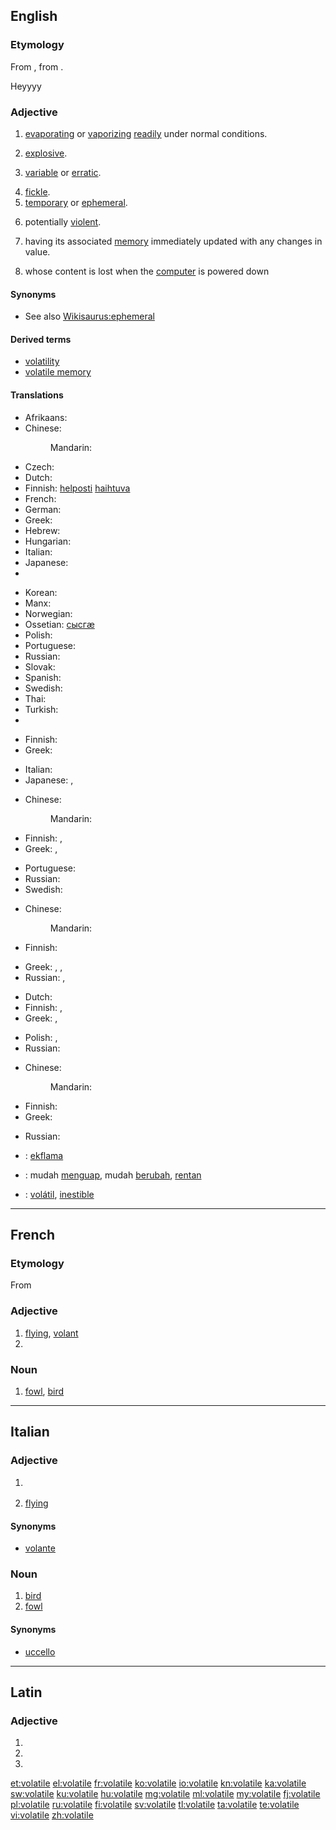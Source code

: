 ==English==
{{wikipedia}}

===Etymology===
From {{etyl|la|en}} {{term|volatilis|volātilis|flying; swift; temporary; volatile|lang=la}}, from {{term|volo|volō|I fly|lang=la}}.

Heyyyy

===Adjective===
{{en-adj}}

# {{physics}} [[evaporating]] or [[vaporizing]] [[readily]] under normal conditions.
# {{context|of a substance|informal}} [[explosive]].
# {{context|of a price etc}} [[variable]] or [[erratic]].
# [[fickle]].
# [[temporary]] or [[ephemeral]].
# {{context|of a situation}} potentially [[violent]].
# {{computing|of a variable}} having its associated [[memory]] immediately updated with any changes in value.
# {{computing|of memory}} whose content is lost when the [[computer]] is powered down

====Synonyms====
* See also [[Wikisaurus:ephemeral]]

====Derived terms====
* [[volatility]]
* [[volatile memory]]

====Translations====
{{trans-top|evaporating or vaporizing readily under normal conditions}}
* Afrikaans: {{t-|af|vlugtig}}
* Chinese:
*: Mandarin: {{zh-ts|易揮發的|易挥发的}}
* Czech: {{t-|cs|prchavý|m}}
* Dutch: {{t+|nl|vluchtig}}
* Finnish: [[helposti]] [[haihtuva]]
* French: {{t+|fr|volatil}}
* German: {{t+|de|volatil}}
* Greek: {{t+|el|πτητικός|m|tr=ptitikós}}
* Hebrew: {{t+|he|נדיף|m|tr=nadif|sc=Hebr}}
* Hungarian: {{t+|hu|illékony}}
* Italian: {{t-|it|volatile}}
* Japanese: {{t-|ja|揮発性|tr=kihatsusei}} {{qualifier|adnominal}}
* {{trreq|jv}}
{{trans-mid}}
* Korean: {{t-|ko|휘발성의|tr=hwibalseong-ui}}
* Manx: {{t-|gv|so-ghaalagh}}
* Norwegian: {{t-|no|flyktig}}
* Ossetian: [[сысгæ]]
* Polish: {{t+|pl|ulotny|m}}
* Portuguese: {{t+|pt|volátil}}
* Russian: {{t+|ru|летучий|tr=letúčij}}
* Slovak: {{t-|sk|prchavý|m}}
* Spanish: {{t-|es|volátil}}
* Swedish: {{t-|sv|flyktig}}
* Thai: {{t-|th|ลบเลือนได้|tr=lópleuandâi}}
* Turkish: {{t+|tr|uçucu}}
* {{trreq|vi}}
{{trans-bottom}}

{{trans-top|(informal) explosive}}
* Finnish: {{t-|fi|räjähdysherkkä}}
* Greek: {{t+|el|εκρηκτικός|m|tr=ekriktikós}}
{{trans-mid}}
* Italian: {{t-|it|volatile}}
* Japanese: {{t-|ja|発破|tr=happa}}, {{qualifier|formal}} {{t+|ja|爆弾|tr=bakudan}}
{{trans-bottom}}

{{trans-top|(of a price etc) variable or erratic}}
* Chinese:
*: Mandarin: {{zh-ts|動蕩不定的|动荡不定的}}
* Finnish: {{t-|fi|vaihteleva}}, {{t-|fi|volatiili}}
* Greek: {{t+|el|ευμετάβλητος|m|tr=efmetávlitos}}, {{t+|el|ρευστός|m|tr=refstós}}
{{trans-mid}}
* Portuguese: {{t+|pt|instável}}
* Russian: {{t+|ru|изменчивый|tr=izménčivyj}}
* Swedish: {{t-|sv|volatil}}
{{trans-bottom}}

{{trans-top|fickle}}
* Chinese:
*: Mandarin: {{zh-ts|易變的|易变的}}
* Finnish: {{t-|fi|häilyväinen}}
{{trans-mid}}
* Greek: {{t+|el|ευμετάβλητος|m|tr=efmetávlitos}}, {{t+|el|επιπόλαιος|m|tr=epipólaios}}, {{t+|el|άστατος|m|tr=ástatos}}
* Russian: {{t+|ru|непостоянный|tr=nepostojánnyj}}, {{t+|ru|изменчивый|tr=izménčivyj|sc=Cyrl}}
{{trans-bottom}}

{{trans-top|temporary or ephemeral}}
* Dutch: {{t+|nl|tijdelijk}}
* Finnish: {{t-|fi|häilyväinen}}, {{t-|fi|lyhytkestoinen}}
* Greek: {{t+|el|προσωρινός|m|tr=prosorinós}}, {{t+|el|εφήμερος|m|tr=efímeros}}
{{trans-mid}}
* Polish: {{t+|pl|ulotny|m}}, {{t-|pl|nieuchwytny|m}}
* Russian: {{t+|ru|летучий|tr=letúčij}}
{{trans-bottom}}

{{trans-top|(of a situation) potentially violent}}
* Chinese:
*: Mandarin: {{zh-ts||易怒的}}
{{trans-mid}}
* Finnish: {{t-|fi|epävakaa}}
* Greek: {{t+|el|εκρηκτικός|m|tr=ekriktikós}}
{{trans-bottom}}

{{trans-top|(computing, of memory) whose content is lost when the computer is powered down}}
* Russian: {{t-|ru|энергозависимый|tr=|sc=Cyrl}}
{{trans-mid}}
{{trans-bottom}}

{{checktrans-top}}
* {{ttbc|eo}}: [[ekflama]]
* {{ttbc|id}}: mudah [[uap|menguap]], mudah [[ubah|berubah]], [[rentan]]
* {{ttbc|es}}: [[volátil]], [[inestible]]
{{trans-bottom}}

----

==French==

===Etymology===
From {{etyl|la|fr}} {{term|volatilis||flying|lang=la}}

===Adjective===
{{fr-adj-mf}}

# [[flying]], [[volant]]
# {{feminine of|volatil|lang=fr}}

===Noun===
{{fr-noun|m}}

# [[fowl]], [[bird]]

----

==Italian==

===Adjective===
{{it-adj|volatil|e|i}}

# {{chemistry|physics|lang=it}} {{l|en|volatile}}
# [[flying]]

====Synonyms====
* {{sense|flying}} [[volante]]

===Noun===
{{it-noun|volatil|m|e|i}}

# [[bird]]
# [[fowl]]

====Synonyms====
* [[uccello]]

----

==Latin==

===Adjective===
{{la-adj-form|volātile}}

# {{inflection of|volatilis|volātilis|nom|n|s|lang=la}}
# {{inflection of|volatilis|volātilis|acc|n|s|lang=la}}
# {{inflection of|volatilis|volātilis|voc|n|s|lang=la}}

[[et:volatile]]
[[el:volatile]]
[[fr:volatile]]
[[ko:volatile]]
[[io:volatile]]
[[kn:volatile]]
[[ka:volatile]]
[[sw:volatile]]
[[ku:volatile]]
[[hu:volatile]]
[[mg:volatile]]
[[ml:volatile]]
[[my:volatile]]
[[fj:volatile]]
[[pl:volatile]]
[[ru:volatile]]
[[fi:volatile]]
[[sv:volatile]]
[[tl:volatile]]
[[ta:volatile]]
[[te:volatile]]
[[vi:volatile]]
[[zh:volatile]]